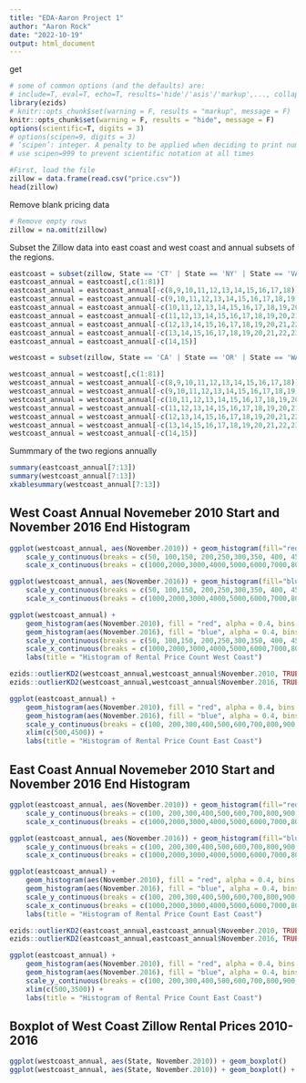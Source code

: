 ```yaml
---
title: "EDA-Aaron Project 1"
author: "Aaron Rock"
date: "2022-10-19"
output: html_document
---
```

get
```r
# some of common options (and the defaults) are: 
# include=T, eval=T, echo=T, results='hide'/'asis'/'markup',..., collapse=F, warning=T, message=T, error=T, cache=T, fig.width=6, fig.height=4, fig.dim=c(6,4) #inches, fig.align='left'/'center','right', 
library(ezids)
# knitr::opts_chunk$set(warning = F, results = "markup", message = F)
knitr::opts_chunk$set(warning = F, results = "hide", message = F)
options(scientific=T, digits = 3) 
# options(scipen=9, digits = 3) 
# ‘scipen’: integer. A penalty to be applied when deciding to print numeric values in fixed or exponential notation.  Positive values bias towards fixed and negative towards scientific notation: fixed notation will be preferred unless it is more than ‘scipen’ digits wider.
# use scipen=999 to prevent scientific notation at all times
```


```r
#First, load the file
zillow = data.frame(read.csv("price.csv"))
head(zillow)
```

Remove blank pricing data
``` r
# Remove empty rows
zillow = na.omit(zillow)
```

Subset the Zillow data into east coast and west coast and annual subsets of the regions.
``` r
eastcoast = subset(zillow, State == 'CT' | State == 'NY' | State == 'VA' | State == 'FL' | State == 'NJ' | State == 'NC' |State == 'SC' | State == 'GA' | State == 'DE' | State == 'MA' | State == 'MD' | State == 'ME' | State == 'RI' | State == 'NH')
eastcoast_annual = eastcoast[,c(1:81)]
eastcoast_annual = eastcoast_annual[-c(8,9,10,11,12,13,14,15,16,17,18)]
eastcoast_annual = eastcoast_annual[-c(9,10,11,12,13,14,15,16,17,18,19)]
eastcoast_annual = eastcoast_annual[-c(10,11,12,13,14,15,16,17,18,19,20)]
eastcoast_annual = eastcoast_annual[-c(11,12,13,14,15,16,17,18,19,20,21)]
eastcoast_annual = eastcoast_annual[-c(12,13,14,15,16,17,18,19,20,21,22)]
eastcoast_annual = eastcoast_annual[-c(13,14,15,16,17,18,19,20,21,22,23)]
eastcoast_annual = eastcoast_annual[-c(14,15)]

westcoast = subset(zillow, State == 'CA' | State == 'OR' | State == 'WA' | State == 'HI' | State == 'AK')

westcoast_annual = westcoast[,c(1:81)]
westcoast_annual = westcoast_annual[-c(8,9,10,11,12,13,14,15,16,17,18)]
westcoast_annual = westcoast_annual[-c(9,10,11,12,13,14,15,16,17,18,19)]
westcoast_annual = westcoast_annual[-c(10,11,12,13,14,15,16,17,18,19,20)]
westcoast_annual = westcoast_annual[-c(11,12,13,14,15,16,17,18,19,20,21)]
westcoast_annual = westcoast_annual[-c(12,13,14,15,16,17,18,19,20,21,22)]
westcoast_annual = westcoast_annual[-c(13,14,15,16,17,18,19,20,21,22,23)]
westcoast_annual = westcoast_annual[-c(14,15)]
```

Summmary of the two regions annually
``` r
summary(eastcoast_annual[7:13])
summary(westcoast_annual[7:13])
xkablesummary(westcoast_annual[7:13])
```


## West Coast Annual Novemeber 2010 Start and November 2016 End Histogram
```r
ggplot(westcoast_annual, aes(November.2010)) + geom_histogram(fill="red",alpha = 0.4,bins= 70) + 
    scale_y_continuous(breaks = c(50, 100,150, 200,250,300,350, 400, 450,500,550,600,650,700)) + 
    scale_x_continuous(breaks = c(1000,2000,3000,4000,5000,6000,7000,8000,9000,10000,12000,14000,16000))

ggplot(westcoast_annual, aes(November.2016)) + geom_histogram(fill="blue",alpha = 0.4,bins= 70) + 
    scale_y_continuous(breaks = c(50, 100,150, 200,250,300,350, 400, 450,500,550,600,650,700)) + 
    scale_x_continuous(breaks = c(1000,2000,3000,4000,5000,6000,7000,8000,9000,10000,12000,14000,16000))

ggplot(westcoast_annual) + 
    geom_histogram(aes(November.2010), fill = "red", alpha = 0.4, bins = 70) + 
    geom_histogram(aes(November.2016), fill = "blue", alpha = 0.4, bins = 70) + 
    scale_y_continuous(breaks = c(50, 100,150, 200,250,300,350, 400, 450,500,550,600,650,700)) + 
    scale_x_continuous(breaks = c(1000,2000,3000,4000,5000,6000,7000,8000,9000,10000,12000,14000,16000)) + 
    labs(title = "Histogram of Rental Price Count West Coast")

ezids::outlierKD2(westcoast_annual,westcoast_annual$November.2010, TRUE)
ezids::outlierKD2(westcoast_annual,westcoast_annual$November.2016, TRUE)

ggplot(eastcoast_annual) + 
    geom_histogram(aes(November.2010), fill = "red", alpha = 0.4, bins = 40) + 
    geom_histogram(aes(November.2016), fill = "blue", alpha = 0.4, bins = 40) + 
    scale_y_continuous(breaks = c(100, 200,300,400,500,600,700,800,900,1000)) + 
    xlim(c(500,4500)) + 
    labs(title = "Histogram of Rental Price Count East Coast")
```

## East Coast Annual Novemeber 2010 Start and November 2016 End Histogram
```r
ggplot(eastcoast_annual, aes(November.2010)) + geom_histogram(fill="red",alpha = 0.4,bins= 40) + 
    scale_y_continuous(breaks = c(100, 200,300,400,500,600,700,800,900,1000)) + 
    scale_x_continuous(breaks = c(1000,2000,3000,4000,5000,6000,7000,8000,9000))

ggplot(eastcoast_annual, aes(November.2016)) + geom_histogram(fill="blue",alpha = 0.4,bins= 40) + 
    scale_y_continuous(breaks = c(100, 200,300,400,500,600,700,800,900,1000)) + 
    scale_x_continuous(breaks = c(1000,2000,3000,4000,5000,6000,7000,8000,9000))

ggplot(eastcoast_annual) + 
    geom_histogram(aes(November.2010), fill = "red", alpha = 0.4, bins = 40) + 
    geom_histogram(aes(November.2016), fill = "blue", alpha = 0.4, bins = 40) + 
    scale_y_continuous(breaks = c(100, 200,300,400,500,600,700,800,900,1000)) + 
    scale_x_continuous(breaks = c(1000,2000,3000,4000,5000,6000,7000,8000,9000)) + 
    labs(title = "Histogram of Rental Price Count East Coast") 

ezids::outlierKD2(eastcoast_annual,eastcoast_annual$November.2010, TRUE)
ezids::outlierKD2(eastcoast_annual,eastcoast_annual$November.2016, TRUE)

ggplot(eastcoast_annual) + 
    geom_histogram(aes(November.2010), fill = "red", alpha = 0.4, bins = 40) + 
    geom_histogram(aes(November.2016), fill = "blue", alpha = 0.4, bins = 40) + 
    scale_y_continuous(breaks = c(100, 200,300,400,500,600,700,800,900,1000)) + 
    xlim(c(500,3500)) + 
    labs(title = "Histogram of Rental Price Count East Coast") 


```


## Boxplot of West Coast Zillow Rental Prices 2010-2016
```r
ggplot(westcoast_annual, aes(State, November.2010)) + geom_boxplot()
ggplot(westcoast_annual, aes(State, November.2010)) + geom_boxplot() + ylim(c(500,3500))
```


